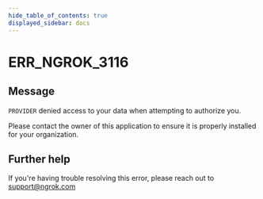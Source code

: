 ```yaml
---
hide_table_of_contents: true
displayed_sidebar: docs
---
```



# ERR_NGROK_3116

## Message

`PROVIDER` denied access to your data when attempting to authorize you.

Please contact the owner of this application to ensure it is properly installed for your organization.

<ErrorDetails error="err_ngrok_3116" />

## Further help

If you're having trouble resolving this error, please reach out to [support@ngrok.com](mailto:support@ngrok.com?subject=Help%20with%20ERR_NGROK_3116)
